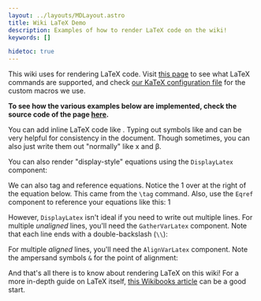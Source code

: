 ```yaml
---
layout: ../layouts/MDLayout.astro
title: Wiki LaTeX Demo
description: Examples of how to render LaTeX code on the wiki!
keywords: []

hidetoc: true
---
```




This wiki uses <a href="https://katex.org/docs/supported"><Latex code="\KaTeX" /></a> for rendering LaTeX code. Visit [this page](https://katex.org/docs/supported) to see what LaTeX commands are supported, and check [our KaTeX configuration file](https://github.com/ausdevs/ausdevs.github.io/blob/master/src/latex-helpers/katex-config.ts) for the custom macros we use.

**To see how the various examples below are implemented, check the source code of the page [here](https://github.com/ausdevs/ausdevs.github.io/blob/master/src/pages/latex-demo.mdx).**

You can add inline LaTeX code like <Latex code="a^2 + b^2 = c^2" />. Typing out symbols like <Latex code="x" /> and <Latex code="\beta" /> can be very helpful for consistency in the document. Though sometimes, you can also just write them out "normally" like x and β.

You can also render "display-style" equations using the `DisplayLatex` component:

<DisplayLatex code="
    x = \frac{-b \pm \sqrt{b^2 - 4 a c}}{2 a}
" />

We can also tag and reference equations. Notice the <Eqref>1</Eqref> over at the right of the equation below. This came from the `\tag` command. Also, use the `Eqref` component to reference your equations like this: <Eqref>1</Eqref>

<DisplayLatex code="
    c_n
    = \frac{1}{P}
    \int_{-\frac{P}{2}}^{\frac{P}{2}}
    f \parens{x} e^{-i 2 \pi \frac{n}{P} x}
    \, dx
    \tag{1}
" />

However, `DisplayLatex` isn't ideal if you need to write out multiple lines. For multiple *unaligned* lines, you'll need the `GatherVarLatex` component. Note that each line ends with a double-backslash (`\\`):

<GatherVarLatex code="
    \int x^n \, dx
    = \frac{x^{n + 1}}{n + 1} + C \quad \parens{n \ne -1}
    \\
    \int \sin x \, dx
    = - \cos x + C
    \tag{ayy}
    \\
    \int \frac{dx}{\sqrt{x^2 + a^2}}
    = \sinh^{-1} \parens{\frac{x}{a}} + C
    = \ln \parens{x + \sqrt{x^2 + a^2}} + C'
    \tag{lmao}
" />

For multiple *aligned* lines, you'll need the `AlignVarLatex` component. Note the ampersand symbols `&` for the point of alignment:

<AlignVarLatex code="
    f \parens{x}
    &= f \parens{a}
    + \frac{f' \parens{a}}{1!} \parens{x - a}
    + \frac{f'' \parens{a}}{2!} \parens{x - a}^2
    + \frac{f''' \parens{a}}{3!} \parens{x - a}^3
    + \cdots
    \\
    &= \sum_{n = 0}^\infty \frac{f^\parens{n} \parens{a}}{n!}
    \parens{x - a}^n
" />

And that's all there is to know about rendering LaTeX on this wiki! For a more in-depth guide on LaTeX itself, [this Wikibooks article](https://en.wikibooks.org/wiki/LaTeX) can be a good start.

